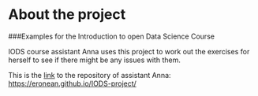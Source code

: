 
# About the project

###Examples for the Introduction to open Data Science Course

IODS course assistant Anna uses this project to work out the exercises for herself to see if there might be any issues with them.

This is the [link](https://eronean.github.io/IODS-project/) to the repository of assistant Anna: <https://eronean.github.io/IODS-project/> 
